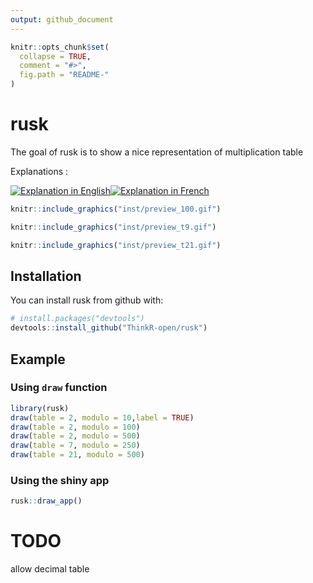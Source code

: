 ```yaml
---
output: github_document
---
```


<!-- README.md is generated from README.Rmd. Please edit that file -->

```r
knitr::opts_chunk$set(
  collapse = TRUE,
  comment = "#>",
  fig.path = "README-"
)
```

# rusk

The goal of rusk is to show a nice representation of multiplication table


Explanations : 

[![Explanation in English](https://i.imgur.com/UEn6VDy.png)](http://www.youtube.com/embed/qhbuKbxJsk8?rel=0)[![Explanation in French](https://i.imgur.com/60U0Qn5.jpg)](http://www.youtube.com/embed/qhbuKbxJsk8?rel=0)


```r
knitr::include_graphics("inst/preview_100.gif")
```

```r
knitr::include_graphics("inst/preview_t9.gif")
```
```r
knitr::include_graphics("inst/preview_t21.gif")
```


## Installation

You can install rusk from github with:

```r
# install.packages("devtools")
devtools::install_github("ThinkR-open/rusk")
```

## Example

### Using `draw` function
```r
library(rusk)
draw(table = 2, modulo = 10,label = TRUE)
draw(table = 2, modulo = 100)
draw(table = 2, modulo = 500)
draw(table = 7, modulo = 250)
draw(table = 21, modulo = 500)
```


### Using the shiny app
```r
rusk::draw_app()
```

# TODO

allow decimal table
